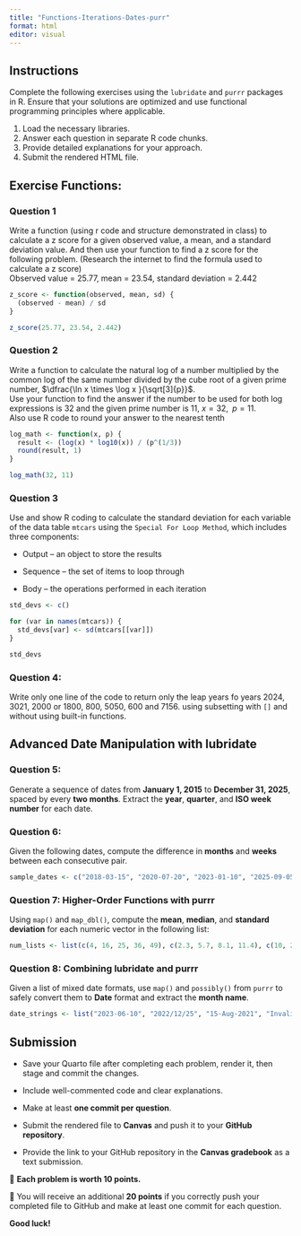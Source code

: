 ```yaml
---
title: "Functions-Iterations-Dates-purr"
format: html
editor: visual
---
```


## Instructions

Complete the following exercises using the `lubridate` and `purrr` packages in R. Ensure that your solutions are optimized and use functional programming principles where applicable.

1.  Load the necessary libraries.
2.  Answer each question in separate R code chunks.
3.  Provide detailed explanations for your approach.
4.  Submit the rendered HTML file.

## Exercise Functions:

### Question 1

Write a function (using r code and structure demonstrated in class) to calculate a z score for a given observed value, a mean, and a standard deviation value. And then use your function to find a z score for the following problem. (Research the internet to find the formula used to calculate a z score)\
Observed value = 25.77, mean = 23.54, standard deviation = 2.442

```r
z_score <- function(observed, mean, sd) {
  (observed - mean) / sd
}

z_score(25.77, 23.54, 2.442)

```


### Question 2

Write a function to calculate the natural log of a number multiplied by the common log of the same number divided by the cube root of a given prime number, $\dfrac{\ln x \times \log x }{\sqrt[3]{p}}$.\
Use your function to find the answer if the number to be used for both log expressions is 32 and the given prime number is 11, $x = 32, \;\;p=11$.\
Also use R code to round your answer to the nearest tenth

```r
log_math <- function(x, p) {
  result <- (log(x) * log10(x)) / (p^(1/3))
  round(result, 1)  
}

log_math(32, 11)

```


### Question 3

Use and show R coding to calculate the standard deviation for each variable of the data table `mtcars` using the `Special For Loop Method`, which includes three components:

-   Output – an object to store the results

-   Sequence – the set of items to loop through

-   Body – the operations performed in each iteration

```r
std_devs <- c()

for (var in names(mtcars)) {
  std_devs[var] <- sd(mtcars[[var]])
}

std_devs

```

### Question 4:

Write only one line of the code to return only the leap years fo years 2024, 3021, 2000 or 1800, 800, 5050, 600 and 7156. using subsetting with `[]` and without using built-in functions.

## Advanced Date Manipulation with lubridate

### Question 5:

Generate a sequence of dates from **January 1, 2015** to **December 31, 2025**, spaced by every **two months**. Extract the **year**, **quarter**, and **ISO week number** for each date.

### Question 6:

Given the following dates, compute the difference in **months** and **weeks** between each consecutive pair.

``` r
sample_dates <- c("2018-03-15", "2020-07-20", "2023-01-10", "2025-09-05")
```

### Question 7: Higher-Order Functions with purrr

Using `map()` and `map_dbl()`, compute the **mean**, **median**, and **standard deviation** for each numeric vector in the following list:

``` r
num_lists <- list(c(4, 16, 25, 36, 49), c(2.3, 5.7, 8.1, 11.4), c(10, 20, 30, 40, 50))
```

### Question 8: Combining lubridate and purrr

Given a list of mixed date formats, use `map()` and `possibly()` from `purrr` to safely convert them to **Date** format and extract the **month name**.

``` r
date_strings <- list("2023-06-10", "2022/12/25", "15-Aug-2021", "InvalidDate")
```

## Submission

-   Save your Quarto file after completing each problem, render it, then stage and commit the changes.\

-   Include well-commented code and clear explanations.\

-   Make at least **one commit per question**.\

-   Submit the rendered file to **Canvas** and push it to your **GitHub repository**.\

-   Provide the link to your GitHub repository in the **Canvas gradebook** as a text submission.\

🔹 **Each problem is worth 10 points.**\

🔹 You will receive an additional **20 points** if you correctly push your completed file to GitHub and make at least one commit for each question.\

**Good luck!**
